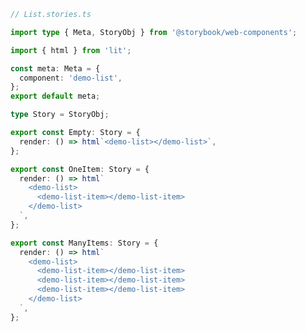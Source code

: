 ```ts
// List.stories.ts

import type { Meta, StoryObj } from '@storybook/web-components';

import { html } from 'lit';

const meta: Meta = {
  component: 'demo-list',
};
export default meta;

type Story = StoryObj;

export const Empty: Story = {
  render: () => html`<demo-list></demo-list>`,
};

export const OneItem: Story = {
  render: () => html`
    <demo-list>
      <demo-list-item></demo-list-item>
    </demo-list>
  `,
};

export const ManyItems: Story = {
  render: () => html`
    <demo-list>
      <demo-list-item></demo-list-item>
      <demo-list-item></demo-list-item>
      <demo-list-item></demo-list-item>
    </demo-list>
  `,
};
```
